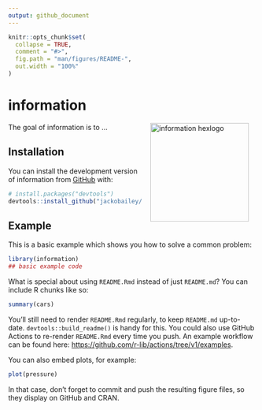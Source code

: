 ```yaml
---
output: github_document
---
```


<!-- README.md is generated from README.Rmd. Please edit that file -->

```r
knitr::opts_chunk$set(
  collapse = TRUE,
  comment = "#>",
  fig.path = "man/figures/README-",
  out.width = "100%"
)
```

# information

<!-- badges: start -->
<!-- badges: end -->

<img src="https://raw.githubusercontent.com/jackobailey/information/master/inst/figures/information_hex.png" alt="information hexlogo" align="right" width="200" style="padding: 0 15px; float: right;"/>

The goal of information is to ...

## Installation

You can install the development version of information from [GitHub](https://github.com/) with:

``` r
# install.packages("devtools")
devtools::install_github("jackobailey/information")
```

## Example

This is a basic example which shows you how to solve a common problem:

```r
library(information)
## basic example code
```

What is special about using `README.Rmd` instead of just `README.md`? You can include R chunks like so:

```r
summary(cars)
```

You'll still need to render `README.Rmd` regularly, to keep `README.md` up-to-date. `devtools::build_readme()` is handy for this. You could also use GitHub Actions to re-render `README.Rmd` every time you push. An example workflow can be found here: <https://github.com/r-lib/actions/tree/v1/examples>.

You can also embed plots, for example:

```r
plot(pressure)
```

In that case, don't forget to commit and push the resulting figure files, so they display on GitHub and CRAN.
